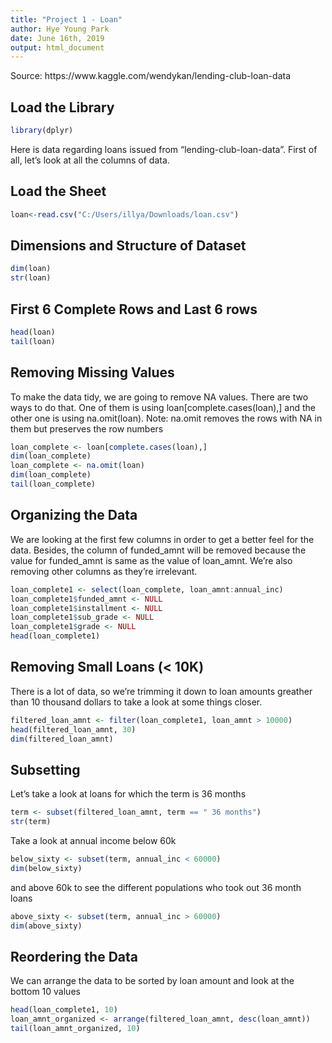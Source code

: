 ---
title: "Project 1 - Loan"
author: Hye Young Park
date: June 16th, 2019
output: html_document
---
Source: https://www.kaggle.com/wendykan/lending-club-loan-data

## Load the Library
```{r}
library(dplyr)
```

Here is data regarding loans issued from "lending-club-loan-data". First of all, let's look at all the columns of data.

## Load the Sheet
```{r}
loan<-read.csv("C:/Users/illya/Downloads/loan.csv")
```

## Dimensions and Structure of Dataset
```{r}
dim(loan)
str(loan)
```

## First 6 Complete Rows and Last 6 rows
```{r}
head(loan)
tail(loan)
```

## Removing Missing Values

To make the data tidy, we are going to remove NA values. There are two ways to do that. One of them is using loan[complete.cases(loan),] and the other one is using na.omit(loan).
Note: na.omit removes the rows with NA in them but preserves the row numbers

```{r}
loan_complete <- loan[complete.cases(loan),]
dim(loan_complete)
loan_complete <- na.omit(loan)
dim(loan_complete)
tail(loan_complete)
```

## Organizing the Data

We are looking at the first few columns in order to get a better feel for the data. Besides, the column of funded_amnt will be removed because the value for funded_amnt is same as the value of loan_amnt. We're also removing other columns
as they're irrelevant.

```{r}
loan_complete1 <- select(loan_complete, loan_amnt:annual_inc)
loan_complete1$funded_amnt <- NULL
loan_complete1$installment <- NULL
loan_complete1$sub_grade <- NULL
loan_complete1$grade <- NULL
head(loan_complete1)
```

## Removing Small Loans (< 10K)

There is a lot of data, so we're trimming it down to
loan amounts greather than 10 thousand dollars to take a look
at some things closer.

```{r}
filtered_loan_amnt <- filter(loan_complete1, loan_amnt > 10000)
head(filtered_loan_amnt, 30)
dim(filtered_loan_amnt)
```

## Subsetting

Let's take a look at loans for which the term is 36 months

```{r}
term <- subset(filtered_loan_amnt, term == " 36 months")
str(term)
```

Take a look at annual income below 60k 

```{r}
below_sixty <- subset(term, annual_inc < 60000)
dim(below_sixty)
```

and above 60k to see
the different populations who took out 36 month loans

```{r}
above_sixty <- subset(term, annual_inc > 60000)
dim(above_sixty)
```


## Reordering the Data

We can arrange the data to be sorted by loan amount and look at the
bottom 10 values

```{r}
head(loan_complete1, 10)
loan_amnt_organized <- arrange(filtered_loan_amnt, desc(loan_amnt))
tail(loan_amnt_organized, 10)
```